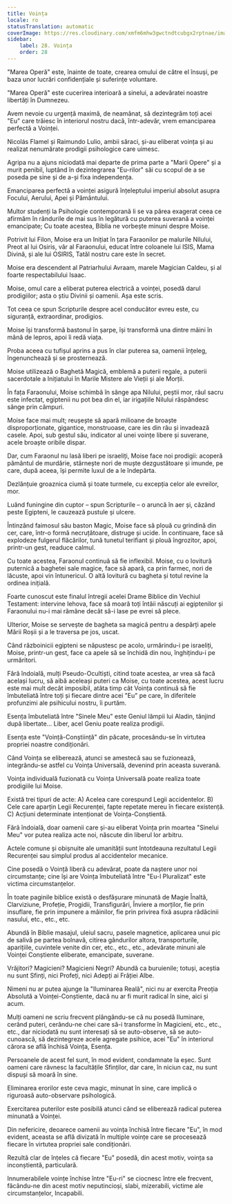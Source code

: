```yaml
---
title: Voința
locale: ro
statusTranslation: automatic
coverImage: https://res.cloudinary.com/xmfm6mhw3gwctndtcubgx2rptnae/image/upload/v1740468922/small_cover_tratado_de_psicologia_revolucionaria_a4c0dca4e0.webp
sidebar:
    label: 28. Voința
    order: 28
---
```

"Marea Operă" este, înainte de toate, crearea omului de către el însuși, pe baza unor lucrări confidențiale și suferințe voluntare.

"Marea Operă" este cucerirea interioară a sinelui, a adevăratei noastre libertăți în Dumnezeu.

Avem nevoie cu urgență maximă, de neamânat, să dezintegrăm toți acei "Eu" care trăiesc în interiorul nostru dacă, într-adevăr, vrem emanciparea perfectă a Voinței.

Nicolás Flamel și Raimundo Lulio, ambii săraci, și-au eliberat voința și au realizat nenumărate prodigii psihologice care uimesc.

Agripa nu a ajuns niciodată mai departe de prima parte a "Marii Opere" și a murit penibil, luptând în dezintegrarea "Eu-rilor" săi cu scopul de a se poseda pe sine și de a-și fixa independența.

Emanciparea perfectă a voinței asigură înțeleptului imperiul absolut asupra Focului, Aerului, Apei și Pământului.

Multor studenți la Psihologie contemporană li se va părea exagerat ceea ce afirmăm în rândurile de mai sus în legătură cu puterea suverană a voinței emancipate; Cu toate acestea, Biblia ne vorbește minuni despre Moise.

Potrivit lui Filon, Moise era un Inițiat în țara Faraonilor pe malurile Nilului, Preot al lui Osiris, văr al Faraonului, educat între coloanele lui ISIS, Mama Divină, și ale lui OSIRIS, Tatăl nostru care este în secret.

Moise era descendent al Patriarhului Avraam, marele Magician Caldeu, și al foarte respectabilului Isaac.

Moise, omul care a eliberat puterea electrică a voinței, posedă darul prodigiilor; asta o știu Divinii și oamenii. Așa este scris.

Tot ceea ce spun Scripturile despre acel conducător evreu este, cu siguranță, extraordinar, prodigios.

Moise își transformă bastonul în șarpe, își transformă una dintre mâini în mână de lepros, apoi îi redă viața.

Proba aceea cu tufișul aprins a pus în clar puterea sa, oamenii înțeleg, îngenunchează și se prosternează.

Moise utilizează o Baghetă Magică, emblemă a puterii regale, a puterii sacerdotale a Inițiatului în Marile Mistere ale Vieții și ale Morții.

În fața Faraonului, Moise schimbă în sânge apa Nilului, peștii mor, râul sacru este infectat, egiptenii nu pot bea din el, iar irigațiile Nilului răspândesc sânge prin câmpuri.

Moise face mai mult; reușește să apară milioane de broaște disproporționate, gigantice, monstruoase, care ies din râu și invadează casele. Apoi, sub gestul său, indicator al unei voințe libere și suverane, acele broaște oribile dispar.

Dar, cum Faraonul nu lasă liberi pe israeliți, Moise face noi prodigii: acoperă pământul de murdărie, stârnește nori de muște dezgustătoare și imunde, pe care, după aceea, își permite luxul de a le îndepărta.

Dezlănțuie groaznica ciumă și toate turmele, cu excepția celor ale evreilor, mor.

Luând funingine din cuptor – spun Scripturile – o aruncă în aer și, căzând peste Egipteni, le cauzează pustule și ulcere.

Întinzând faimosul său baston Magic, Moise face să plouă cu grindină din cer, care, într-o formă necruțătoare, distruge și ucide. În continuare, face să explodeze fulgerul flăcărilor, tună tunetul terifiant și plouă îngrozitor, apoi, printr-un gest, readuce calmul.

Cu toate acestea, Faraonul continuă să fie inflexibil. Moise, cu o lovitură puternică a baghetei sale magice, face să apară, ca prin farmec, nori de lăcuste, apoi vin întunericul. O altă lovitură cu bagheta și totul revine la ordinea inițială.

Foarte cunoscut este finalul întregii acelei Drame Biblice din Vechiul Testament: intervine Iehova, face să moară toți întâii născuți ai egiptenilor și Faraonului nu-i mai rămâne decât să-i lase pe evrei să plece.

Ulterior, Moise se servește de bagheta sa magică pentru a despărți apele Mării Roșii și a le traversa pe jos, uscat.

Când războinicii egipteni se năpustesc pe acolo, urmărindu-i pe israeliți, Moise, printr-un gest, face ca apele să se închidă din nou, înghițindu-i pe urmăritori.

Fără îndoială, mulți Pseudo-Ocultiști, citind toate acestea, ar vrea să facă același lucru, să aibă aceleași puteri ca Moise, cu toate acestea, acest lucru este mai mult decât imposibil, atâta timp cât Voința continuă să fie îmbuteliată între toți și fiecare dintre acei "Eu" pe care, în diferitele profunzimi ale psihicului nostru, îi purtăm.

Esența îmbuteliată între "Sinele Meu" este Geniul lămpii lui Aladin, tânjind după libertate... Liber, acel Geniu poate realiza prodigii.

Esența este "Voință-Conștiință" din păcate, procesându-se în virtutea propriei noastre condiționări.

Când Voința se eliberează, atunci se amestecă sau se fuzionează, integrându-se astfel cu Voința Universală, devenind prin aceasta suverană.

Voința individuală fuzionată cu Voința Universală poate realiza toate prodigiile lui Moise.

Există trei tipuri de acte: A) Acelea care corespund Legii accidentelor. B) Cele care aparțin Legii Recurenței, fapte repetate mereu în fiecare existență. C) Acțiuni determinate intenționat de Voința-Conștientă.

Fără îndoială, doar oamenii care și-au eliberat Voința prin moartea "Sinelui Meu" vor putea realiza acte noi, născute din liberul lor arbitru.

Actele comune și obișnuite ale umanității sunt întotdeauna rezultatul Legii Recurenței sau simplul produs al accidentelor mecanice.

Cine posedă o Voință liberă cu adevărat, poate da naștere unor noi circumstanțe; cine își are Voința îmbuteliată între "Eu-l Pluralizat" este victima circumstanțelor.

În toate paginile biblice există o desfășurare minunată de Magie Înaltă, Clarviziune, Profeție, Progidii, Transfigurări, Înviere a morților, fie prin insuflare, fie prin impunere a mâinilor, fie prin privirea fixă asupra rădăcinii nasului, etc., etc., etc.

Abundă în Biblie masajul, uleiul sacru, pasele magnetice, aplicarea unui pic de salivă pe partea bolnavă, citirea gândurilor altora, transporturile, aparițiile, cuvintele venite din cer, etc., etc., etc., adevărate minuni ale Voinței Conștiente eliberate, emancipate, suverane.

Vrăjitori? Magicieni? Magicieni Negri? Abundă ca buruienile; totuși, aceștia nu sunt Sfinți, nici Profeți, nici Adepți ai Frăției Albe.

Nimeni nu ar putea ajunge la "Iluminarea Reală", nici nu ar exercita Preoția Absolută a Voinței-Conștiente, dacă nu ar fi murit radical în sine, aici și acum.

Mulți oameni ne scriu frecvent plângându-se că nu posedă Iluminare, cerând puteri, cerându-ne chei care să-i transforme în Magicieni, etc., etc., etc., dar niciodată nu sunt interesați să se auto-observe, să se auto-cunoască, să dezintegreze acele agregate psihice, acei "Eu" în interiorul cărora se află închisă Voința, Esența.

Persoanele de acest fel sunt, în mod evident, condamnate la eșec. Sunt oameni care râvnesc la facultățile Sfinților, dar care, în niciun caz, nu sunt dispuși să moară în sine.

Eliminarea erorilor este ceva magic, minunat în sine, care implică o riguroasă auto-observare psihologică.

Exercitarea puterilor este posibilă atunci când se eliberează radical puterea minunată a Voinței.

Din nefericire, deoarece oamenii au voința închisă între fiecare "Eu", în mod evident, aceasta se află divizată în multiple voințe care se procesează fiecare în virtutea propriei sale condiționări.

Rezultă clar de înțeles că fiecare "Eu" posedă, din acest motiv, voința sa inconștientă, particulară.

Innumerabilele voințe închise între "Eu-ri" se ciocnesc între ele frecvent, făcându-ne din acest motiv neputincioși, slabi, mizerabili, victime ale circumstanțelor, Incapabili.

